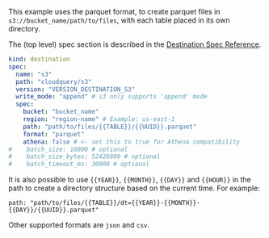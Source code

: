 This example uses the parquet format, to create parquet files in `s3://bucket_name/path/to/files`, with each table placed in its own directory.

The (top level) spec section is described in the [Destination Spec Reference](/docs/reference/destination-spec).

```yaml copy
kind: destination
spec:
  name: "s3"
  path: "cloudquery/s3"
  version: "VERSION_DESTINATION_S3"
  write_mode: "append" # s3 only supports 'append' mode
  spec:
    bucket: "bucket_name"
    region: "region-name" # Example: us-east-1
    path: "path/to/files/{{TABLE}}/{{UUID}}.parquet"
    format: "parquet"
    athena: false # <- set this to true for Athena compatibility
#    batch_size: 10000 # optional
#    batch_size_bytes: 52428800 # optional
#    batch_timeout_ms: 30000 # optional
```

It is also possible to use `{{YEAR}}`, `{{MONTH}}`, `{{DAY}}` and `{{HOUR}}` in the path to create a directory structure based on the current time. For example:

```
path: "path/to/files/{{TABLE}}/dt={{YEAR}}-{{MONTH}}-{{DAY}}/{{UUID}}.parquet"
```

Other supported formats are `json` and `csv`.